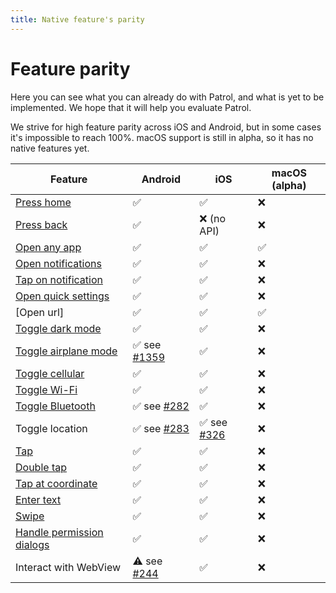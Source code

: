 ```yaml
---
title: Native feature's parity
---
```


# Feature parity

Here you can see what you can already do with Patrol, and what is yet to be
implemented. We hope that it will help you evaluate Patrol.

We strive for high feature parity across iOS and Android, but in some cases it's
impossible to reach 100%. macOS support is still in alpha, so it has no native features yet.

| **Feature**                 | **Android**    | **iOS**       | **macOS (alpha)** |
| --------------------------- | -------------- | ------------- | ----------------- |
| [Press home]                | ✅             | ✅            | ❌                |
| [Press back]                | ✅             | ❌ (no API)   | ❌                |
| [Open any app]              | ✅             | ✅            | ✅                |
| [Open notifications]        | ✅             | ✅            | ❌                |
| [Tap on notification]       | ✅             | ✅            | ❌                |
| [Open quick settings]       | ✅             | ✅            | ❌                |
| [Open url]                  | ✅             | ✅            | ✅                |
| [Toggle dark mode]          | ✅             | ✅            | ❌                |
| [Toggle airplane mode]      | ✅ see [#1359] | ✅            | ❌                |
| [Toggle cellular]           | ✅             | ✅            | ❌                |
| [Toggle Wi-Fi]              | ✅             | ✅            | ❌                |
| [Toggle Bluetooth]          | ✅ see [#282]  | ✅            | ❌                |
| Toggle location             | ✅ see [#283]  | ✅ see [#326] | ❌                |
| [Tap]                       | ✅             | ✅            | ❌                |
| [Double tap]                | ✅             | ✅            | ❌                |
| [Tap at coordinate]         | ✅             | ✅            | ❌                |
| [Enter text]                | ✅             | ✅            | ❌                |
| [Swipe]                     | ✅             | ✅            | ❌                |
| [Handle permission dialogs] | ✅             | ✅            | ❌                |
| Interact with WebView       | ⚠️ see [#244]  | ✅            | ❌                |


[#244]: https://github.com/leancodepl/patrol/issues/244
[#282]: https://github.com/leancodepl/patrol/issues/282
[#283]: https://github.com/leancodepl/patrol/issues/283
[#326]: https://github.com/leancodepl/patrol/issues/326
[#1359]: https://github.com/leancodepl/patrol/issues/1359
[press home]: https://pub.dev/documentation/patrol/latest/patrol/NativeAutomator/pressHome.html
[press back]: https://pub.dev/documentation/patrol/latest/patrol/NativeAutomator/pressBack.html
[open any app]: https://pub.dev/documentation/patrol/latest/patrol/NativeAutomator/openApp.html
[open notifications]: https://pub.dev/documentation/patrol/latest/patrol/NativeAutomator/openNotifications.html
[tap on notification]: https://pub.dev/documentation/patrol/latest/patrol/NativeAutomator/tapOnNotificationBySelector.html
[open quick settings]: https://pub.dev/documentation/patrol/latest/patrol/NativeAutomator/openQuickSettings.html
[toggle dark mode]: https://pub.dev/documentation/patrol/latest/patrol/NativeAutomator/enableDarkMode.html
[toggle airplane mode]: https://pub.dev/documentation/patrol/latest/patrol/NativeAutomator/enableAirplaneMode.html
[toggle cellular]: https://pub.dev/documentation/patrol/latest/patrol/NativeAutomator/enableCellular.html
[toggle wi-fi]: https://pub.dev/documentation/patrol/latest/patrol/NativeAutomator/enableWifi.html
[toggle bluetooth]: https://pub.dev/documentation/patrol/latest/patrol/NativeAutomator/enableBluetooth.html
[tap]: https://pub.dev/documentation/patrol/latest/patrol/NativeAutomator/tap.html
[double tap]: https://pub.dev/documentation/patrol/latest/patrol/NativeAutomator/doubleTap.html
[tap at coordinate]: https://pub.dev/documentation/patrol/latest/patrol/NativeAutomator/tapAt.html
[enter text]: https://pub.dev/documentation/patrol/latest/patrol/NativeAutomator/enterText.html
[swipe]: https://pub.dev/documentation/patrol/latest/patrol/NativeAutomator/swipe.html
[handle permission dialogs]: https://pub.dev/documentation/patrol/latest/patrol/NativeAutomator/grantPermissionWhenInUse.html
